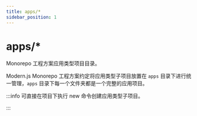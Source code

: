 ```yaml
---
title: apps/*
sidebar_position: 1
---
```

# apps/*

Monorepo 工程方案应用类型项目目录。

Modern.js Monorepo 工程方案约定将应用类型子项目放置在 `apps` 目录下进行统一管理，`apps` 目录下每一个文件夹都是一个完整的应用项目。

:::info
可直接在项目下执行 new 命令创建应用类型子项目。

:::
